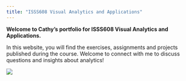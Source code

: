 ```yaml
---
title: "ISSS608 Visual Analytics and Applications"
---
```


**Welcome to Cathy's portfolio for ISSS608 Visual Analytics and Applications.**

In this website, you will find the exercises, assignments and projects published during the course. Welcome to connect with me to discuss questions and insights about analytics!

![](images/AdobeStock_85482744.jpeg)
